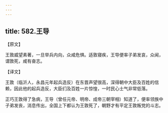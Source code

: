 ```yaml
---
---
---
```

title: 582.王导
---



【原文】

王敦威望素著，一旦举兵内向，众咸危惧。适敦寝疾，王导便率子弟发哀，众闻，谓敦死，咸有奋志。

【译文】

王敦（临沂人，永昌元年起兵造反）在东晋声望很高，深得朝中大臣及百姓的信赖，因此他的起兵造反，大臣们及百姓一片惊惶，一时民心士气非常低落。

正巧王敦得了急病，王导（曾任元帝、明帝、成帝三朝宰相）知道了，便率领族中子弟发丧，消息传出，全国上下都认为王敦死了，朝野才有平定王敦叛党的斗志。